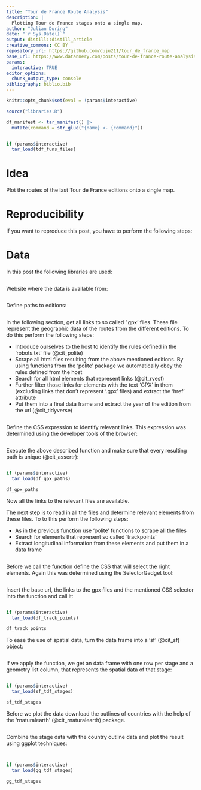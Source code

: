 ```yaml
---
title: "Tour de France Route Analysis"
description: |
  Plotting Tour de France stages onto a single map.
author: "Julian During"
date: "`r Sys.Date()`"
output: distill::distill_article
creative_commons: CC BY
repository_url: https://github.com/duju211/tour_de_france_map
base_url: https://www.datannery.com/posts/tour-de-france-route-analysis/
params:
  interactive: TRUE
editor_options: 
  chunk_output_type: console
bibliography: biblio.bib
---
```


```r
knitr::opts_chunk$set(eval = !params$interactive)

source("libraries.R")

df_manifest <- tar_manifest() |>
  mutate(command = str_glue("{name} <- {command}"))
```

```r
```

```r
if (params$interactive)
  tar_load(tdf_funs_files)
```


# Idea

Plot the routes of the last Tour de France editions onto a single map.

# Reproducibility

If you want to reproduce this post, you have to perform the following steps:

# Data

In this post the following libraries are used:

```r
```

Website where the data is available from:

```r
```

Define paths to editions:

```r
```

In the following section, get all links to so called '.gpx' files. These
file represent the geographic data of the routes from the different editions.
To do this perform the following steps:

* Introduce ourselves to the host to identify the rules defined in the
'robots.txt' file (@cit_polite)
* Scrape all html files resulting from the above mentioned editions. By using
functions from the 'polite' package we automatically obey the rules defined
from the host
* Search for all html elements that represent links (@cit_rvest)
* Further filter those links for elements with the text 'GPX' in them
(excluding links that don't represent '.gpx' files) and extract the 'href'
attribute
* Put them into a final data frame and extract the year of the edition from
the url (@cit_tidyverse)

```r
```

Define the CSS expression to identify relevant links. This expression was 
determined using the developer tools of the browser:

```r
```

Execute the above described function and make sure that every resulting path
is unique (@cit_assertr):

```r
```

```r
if (params$interactive)
  tar_load(df_gpx_paths)
```

```r
df_gpx_paths
```

Now all the links to the relevant files are available.

The next step is to read in all the files and determine relevant elements from
these files. To to this perform the following steps:

* As in the previous function use 'polite' functions to scrape all the files
* Search for elements that represent so called 'trackpoints'
* Extract longitudinal information from these elements and put them in a
data frame

```r
```

Before we call the function define the CSS that will select the right elements.
Again this was determined using the SelectorGadget tool:

```r
```

Insert the base url, the links to the gpx files and the mentioned CSS
selector into the function and call it:

```r
```

```r
if (params$interactive)
  tar_load(df_track_points)
```

```r
df_track_points
```

To ease the use of spatial data, turn the data frame into a 'sf'
(@cit_sf) object:

```r
```

If we apply the function, we get an data frame with one row per stage and
a geometry list column, that represents the spatial data of that stage:

```r
```

```r
if (params$interactive)
  tar_load(sf_tdf_stages)
```

```r
sf_tdf_stages
```

Before we plot the data download the outlines of countries with the help of
the 'rnaturalearth' (@cit_rnaturalearth) package.

```r
```

Combine the stage data with the country outline data and plot the result using
ggplot techniques:

```r
```

```r
```

```r
if (params$interactive)
  tar_load(gg_tdf_stages)
```

```r
gg_tdf_stages
```



